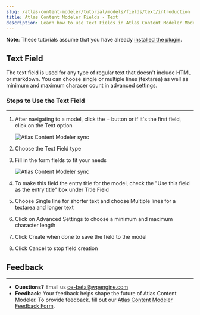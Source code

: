 ```yaml
---
slug: /atlas-content-modeler/tutorial/models/fields/text/introduction
title: Atlas Content Modeler Fields - Text
description: Learn how to use Text Fields in Atlas Content Modeler Models.
---
```


**Note**: These tutorials assume that you have already [installed the plugin](../../introduction.mdx).

## Text Field

The text field is used for any type of regular text that doesn't include HTML or markdown. You can choose single or multiple lines (textarea) as well as minimum and maximum characer count in advanced settings.

### Steps to Use the Text Field
---
1. After navigating to a model, click the + button or if it's the first field, click on the Text option

    ![Atlas Content Modeler sync](../../../../images/select_option.png)

1. Choose the Text Field type

1. Fill in the form fields to fit your needs

    ![Atlas Content Modeler sync](../../../../images/text_field.png)

1. To make this field the entry title for the model, check the "Use this field as the entry title" box under Title Field

1. Choose Single line for shorter text and choose Multiple lines for a textarea and longer text

1. Click on Advanced Settings to choose a minimum and maximum character length

1. Click Create when done to save the field to the model

1. Click Cancel to stop field creation

## Feedback
---
- **Questions?** Email us ce-beta@wpengine.com
- **Feedback**: Your feedback helps shape the future of Atlas Content Modeler. To provide feedback, fill out our [Atlas Content Modeler Feedback Form](https://docs.google.com/forms/d/e/1FAIpQLSecvuZ_EMiTIOlTSwcW1JnPQcFbAcCOwGlhURkzBI8Ps9vFzA/viewform).
